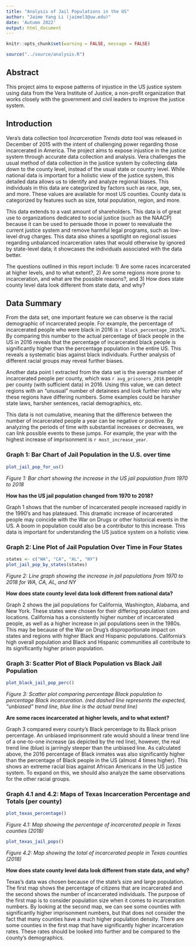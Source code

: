 ```yaml
---
title: "Analysis of Jail Populations in the US"
author: "Jaime Yang Li (jaimel3@uw.edu)"
date: 'Autumn 2022'
output: html_document
---
```

```r
knitr::opts_chunk$set(warning = FALSE, message = FALSE) 
```

```r
source("../source/analysis.R")
```

## Abstract 
This project aims to expose patterns of injustice in the US justice system using data from the Vera Institute of Justice, a non-profit organization that works closely with the government and civil leaders to improve the justice system. 

## Introduction 
  Vera's data collection tool _Incarceration Trends data tool_ was released in December of 2015 with the intent of challenging power regarding those incarcerated in America. The project aims to expose injustice in the justice system through accurate data collection and analysis. Vera challenges the usual method of data collection in the justice system by collecting data down to the county level, instead of the usual state or country level. While national data is important for a holistic view of the justice system, this detailed data allows us to identify and analyze regional biases. This individuals in this data are categorized by factors such as race, age, sex, and more. These values are available for most US counties. County data is categorized by features such as size, total population, region, and more. 
  
  This data extends to a vast amount of shareholders. This data is of great use to organizations dedicated to social justice (such as the NAACP) because it can be used to persuade those in power to reevaluate the current justice system and remove harmful legal programs, such as low-level drug charges. This data also shines a spotlight on regional issues regarding unbalanced incarceration rates that would otherwise by ignored by state-level data; it showcases the individuals associated with the data better. 
  
  The questions outlined in this report include: 1) Are some races incarcerated at higher levels, and to what extent?, 2) Are some regions more prone to incarceration, and what are the possible reasons?, and 3) How does state county level data look different from state data, and why?

## Data Summary 
  From the data set, one important feature we can observe is the racial demographic of incarcerated people. For example, the percentage of incarcerated people who were black in 2016 is `r black_percentage_2016`%. By comparing this number to the actual percentage of black people in the US in 2016 reveals that the percentage of incarcerated black people is significantly higher than the percentage population in the entire US. This reveals a systematic bias against black individuals. Further analysis of different racial groups may reveal further biases. 
  
  Another data point I extracted from the data set is the average number of incarcerated people per county, which was `r avg_prisoners_2016` people per county (with sufficient data) in 2016. Using this value, we can detect regions with an "unusual" number of detainees and look further into why these regions have differing numbers. Some examples could be harsher state laws, harsher sentences, racial demographics, etc.
  
  This data is not cumulative, meaning that the difference between the number of incarcerated people a year can be negative or positive. By analyzing the periods of time with substantial increases or decreases, we can link possible events to these jumps. For example, the year with the highest increase of imprisonment is `r most_increase_year`. 

### **Graph 1:** Bar Chart of Jail Population in the U.S. over time 
``` r
plot_jail_pop_for_us()
```

_Figure 1: Bar chart showing the increase in the US jail population from 1970 to 2018_

**How has the US jail population changed from 1970 to 2018?**

Graph 1 shows that the number of incarcerated people increased rapidly in the 1990's and has plateaued. This dramatic increase of incarcerated people may coincide with the War on Drugs or other historical events in the US. A boom in population could also be a contributor to this increase. This data is important for understanding the US justice system on a holistic view.

### **Graph 2:** Line Plot of Jail Population Over Time in Four States 
``` r
states <- c("WA", "CA", "AL", "NY")
plot_jail_pop_by_states(states)
```

_Figure 2: Line graph showing the increase in jail populations from 1970 to 2018 for WA, CA, AL, and NY_

**How does state county level data look different from national data?**

Graph 2 shows the jail populations for California, Washington, Alabama, and New York. These states were chosen for their differing population sizes and locations. California has a consistently higher number of incarcerated people, as well as a higher increase in jail populations seen in the 1980s. This may be because of the War on Drug's disproportionate impact on states and regions with higher Black and Hispanic populations. California's high overall population and Black and Hispanic communities all contribute to its significantly higher prison population.

### **Graph 3:** Scatter Plot of Black Population vs Black Jail Population 
``` r
plot_black_jail_pop_perc()
```

_Figure 3: Scatter plot comparing percentage Black population to percentage Black incarceration. (red dashed line represents the expected, "unbiased" trend line, blue line is the actual trend line)_

**Are some races incarcerated at higher levels, and to what extent?**

Graph 3 compared every county's Black percentage to its Black prison percentage. An unbiased imprisonment rate would should a linear trend line of a one-to-one increase (as depicted by the red line), however, the real trend line (blue) is jarringly steeper than the unbiased line. As calculated above, the 2016 percentage of Black inmates was also significantly higher than the percentage of Black people in the US (almost 4 times higher). This shows an extreme racial bias against African Americans in the US justice system. To expand on this, we should also analyze the same observations for the other racial groups.

### **Graph 4.1 and 4.2:** Maps of Texas Incarceration Percentage and Totals (per county) 
``` r
plot_texas_percentage()
```

_Figure 4.1: Map showing the percentage of incarcerated people in Texas counties (2018)_


``` r
plot_texas_jail_pops()
```

_Figure 4.2: Map showing the total of incarcerated people in Texas counties (2018)_

**How does state county level data look different from state data, and why?**

Texas's data was chosen because of the state's size and large population. The first map shows the percentage of citizens that are incarcerated and the second shows the number of incarcerated individuals. The purpose of the first map is to consider population size when it comes to incarceration numbers. By looking at the second map, we can see some counties with significantly higher imprisonment numbers, but that does not consider the fact that many counties have a much higher population density. There are some counties in the first map that have significantly higher incarceration rates. These rates should be looked into further and be compared to the county's demographics. 

